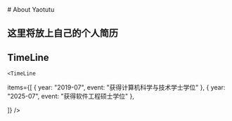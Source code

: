 
<BaseLayout title="About">
  <BaseCard title="About">
# About Yaotutu

**这里将放上自己的个人简历** 
---


## TimeLine

    <TimeLine

items={[
{ year: "2019-07", event: "获得计算机科学与技术学士学位" },
{ year: "2025-07", event: "获得软件工程硕士学位" },

]}
/>

  </BaseCard>
</BaseLayout>
